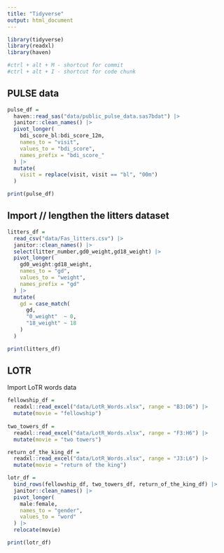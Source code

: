 ```yaml
---
title: "Tidyverse"
output: html_document
---
```


```r
library(tidyverse)
library(readxl)
library(haven)

#ctrl + alt + M - shortcut for commit
#ctrl + alt + I - shortcut for code chunk
```

## PULSE data

```r
pulse_df = 
  haven::read_sas("data/public_pulse_data.sas7bdat") |> 
  janitor::clean_names() |> 
  pivot_longer(
    bdi_score_bl:bdi_score_12m,
    names_to = "visit",
    values_to = "bdi_score",
    names_prefix = "bdi_score_"
  ) |> 
  mutate(
    visit = replace(visit, visit == "bl", "00m")
  )

print(pulse_df)

```

## Import // lengthen the litters dataset

```r
litters_df = 
  read_csv("data/Fas_litters.csv") |> 
  janitor::clean_names() |> 
  select(litter_number,gd0_weight,gd18_weight) |> 
  pivot_longer(
    gd0_weight:gd18_weight,
    names_to = "gd",
    values_to = "weight",
    names_prefix = "gd"
  ) |> 
  mutate(
    gd = case_match(
      gd,
      "0_weight"  ~ 0,
      "18_weight" ~ 18
    )
  )

print(litters_df)
```

## LOTR

Import LoTR words data

```r
fellowship_df = 
  readxl::read_excel("data/LotR_Words.xlsx", range = "B3:D6") |> 
  mutate(movie = "fellowship")
  
two_towers_df = 
  readxl::read_excel("data/LotR_Words.xlsx", range = "F3:H6") |> 
  mutate(movie = "two towers")

return_of_the_king_df = 
  readxl::read_excel("data/LotR_Words.xlsx", range = "J3:L6") |> 
  mutate(movie = "return of the king")

lotr_df = 
  bind_rows(fellowship_df, two_towers_df, return_of_the_king_df) |> 
  janitor::clean_names() |> 
  pivot_longer(
    male:female,
    names_to = "gender",
    values_to = "word"
  ) |> 
  relocate(movie)

print(lotr_df)

```


